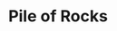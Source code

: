 ---
title: "Pile of Rocks"
meta_title: "Pile of Rocks craft"
description: "Craft de Pile of Rocks"
rank: "d"
draft: false
name: "Pile of Rocks"
recipe_img: "https://wiki.pokexgames.com/images/thumb/9/98/Pile_of_Rocks.png/70px-Pile_of_Rocks.png"
level: 30
craft_time: 7200
result: 1
value_npc: 1
ingredients:
  - name: "Stone Orb"
    quantity: 200
    item_img: "https://wiki.pokexgames.com/images/a/a1/StoneOrb.png"
    value_npc: 1
  - name: "Strange Rock"
    quantity: 12
    item_img: "https://wiki.pokexgames.com/images/3/3b/Strange_Rock.png"
    value_npc: 1
  - name: "Gold Coin"
    quantity: 50
    item_img: "https://wiki.pokexgames.com/images/d/d1/Gold_coin.png"
    value_npc: 1
---